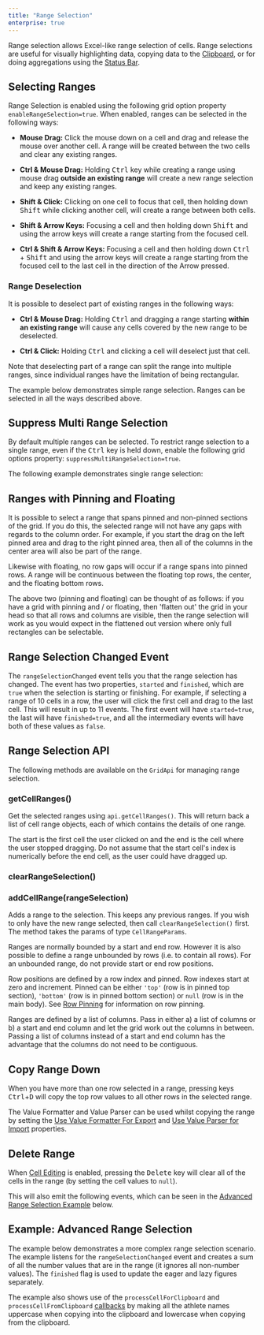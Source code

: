 ```yaml
---
title: "Range Selection"
enterprise: true
---
```


Range selection allows Excel-like range selection of cells. Range selections are useful for visually highlighting data, copying data to the [Clipboard](/clipboard/), or for doing aggregations using the [Status Bar](/status-bar/).

## Selecting Ranges

Range Selection is enabled using the following grid option property `enableRangeSelection=true`.
When enabled, ranges can be selected in the following ways:

- **Mouse Drag:** Click the mouse down on a cell and drag and release the mouse over another cell. A range will be created between the two cells and clear any existing ranges.

- **Ctrl & Mouse Drag:** Holding <kbd>Ctrl</kbd> key while creating a range using mouse drag <b>outside an existing range</b> will create a new range selection and keep any existing ranges.

- **Shift & Click:** Clicking on one cell to focus that cell, then holding down <kbd>Shift</kbd> while clicking another cell, will create a range between both cells.

- **Shift & Arrow Keys:** Focusing a cell and then holding down <kbd>Shift</kbd> and using the arrow keys will create a range starting from the focused cell.

- **Ctrl & Shift & Arrow Keys:** Focusing a cell and then holding down <kbd>Ctrl</kbd> + <kbd>Shift</kbd> and using the arrow keys will create a range starting from the focused cell to the last cell in the direction of the Arrow pressed.

### Range Deselection

It is possible to deselect part of existing ranges in the following ways:

- **Ctrl & Mouse Drag:** Holding <kbd>Ctrl</kbd> and dragging a range starting <b>within an existing range</b> will cause any cells covered by the new range to be deselected.

- **Ctrl & Click:**  Holding <kbd>Ctrl</kbd> and clicking a cell will deselect just that cell.

Note that deselecting part of a range can split the range into multiple ranges, since individual ranges have the limitation of being rectangular.

The example below demonstrates simple range selection. Ranges can be selected in all the ways described above.

<GridExampleRunner title='Range Selection / Deselection' name='range-selection' type='generated' options='{ "enterprise": true, "modules": ["clientside", "range", "menu", "clipboard"] }'></GridExampleRunner>

## Suppress Multi Range Selection

By default multiple ranges can be selected. To restrict range selection to a single range, even if the <kbd>Ctrl</kbd> key is held down, enable the following grid options property: `suppressMultiRangeSelection=true`.

The following example demonstrates single range selection:

<GridExampleRunner title='Range Selection Suppress Multi' name='range-selection-suppress-multi' type='generated' options='{ "enterprise": true, "modules": ["clientside", "range", "menu", "clipboard"] }'></GridExampleRunner>

## Ranges with Pinning and Floating

It is possible to select a range that spans pinned and non-pinned sections of the grid. If you do this, the selected range will not have any gaps with regards to the column order. For example, if you start the drag on the left pinned area and drag to the right pinned area, then all of the columns in the center area will also be part of the range.

Likewise with floating, no row gaps will occur if a range spans into pinned rows. A range will be continuous between the floating top rows, the center, and the floating bottom rows.

The above two (pinning and floating) can be thought of as follows: if you have a grid with pinning and / or floating, then 'flatten out' the grid in your head so that all rows and columns are visible, then the range selection will work as you would expect in the flattened out version where only full rectangles can be selectable.

## Range Selection Changed Event

The `rangeSelectionChanged` event tells you that the range selection has changed. The event has two properties, `started` and `finished`, which are `true` when the selection is starting or finishing. For example, if selecting a range of 10 cells in a row, the user will click the first cell and drag to the last cell. This will result in up to 11 events. The first event will have `started=true`, the last will have `finished=true`, and all the intermediary events will have both of these values as `false`.

<api-documentation source='grid-events/events.json' section='selection' names='["rangeSelectionChanged"]' ></api-documentation>

## Range Selection API

The following methods are available on the `GridApi` for managing range selection.

### getCellRanges()

Get the selected ranges using `api.getCellRanges()`. This will return back a list of cell range objects, each of which contains the details of one range. 

The start is the first cell the user clicked on and the end is the cell where the user stopped dragging. Do not assume that the start cell's index is numerically before the end cell, as the user could have dragged up.

<api-documentation source='grid-api/api.json' section='selection' names='["getCellRanges"]' ></api-documentation>

### clearRangeSelection()

<api-documentation source='grid-api/api.json' section='selection' names='["clearRangeSelection"]' ></api-documentation>

### addCellRange(rangeSelection)

Adds a range to the selection. This keeps any previous ranges. If you wish to only have the new range selected, then call `clearRangeSelection()` first. The method takes the params of type `CellRangeParams`.

<api-documentation source='grid-api/api.json' section='selection' names='["addCellRange"]' ></api-documentation>

Ranges are normally bounded by a start and end row. However it is also possible to define a range unbounded by rows (i.e. to contain all rows). For an unbounded range, do not provide start or end row positions.

Row positions are defined by a row index and pinned. Row indexes start at zero and increment. Pinned can be either `'top'` (row is in pinned top section), `'bottom'` (row is in pinned bottom section) or `null` (row is in the main body). See [Row Pinning](/row-pinning/) for information on row pinning.

Ranges are defined by a list of columns. Pass in either a) a list of columns or b) a start and end column and let the grid work out the columns in between. Passing a list of columns instead of a start and end column has the advantage that the columns do not need to be contiguous.

## Copy Range Down

When you have more than one row selected in a range, pressing keys <kbd>Ctrl</kbd>+<kbd>D</kbd> will copy the top row values to all other rows in the selected range.

The Value Formatter and Value Parser can be used whilst copying the range by setting the [Use Value Formatter For Export](/value-formatters/#use-value-formatter-for-export) and [Use Value Parser for Import](/value-parsers/#use-value-parser-for-import) properties.

## Delete Range

When [Cell Editing](/cell-editing/) is enabled, pressing the <kbd>Delete</kbd> key will clear all of the cells in the range (by setting the cell values to `null`).

This will also emit the following events, which can be seen in the [Advanced Range Selection Example](#example-advanced-range-selection) below.

<api-documentation source='grid-events/events.json' section='editing' names='["rangeDeleteStart","rangeDeleteEnd"]' ></api-documentation>

## Example: Advanced Range Selection

The example below demonstrates a more complex range selection scenario. The example listens for the `rangeSelectionChanged` event and creates a sum of all the number values that are in the range (it ignores all non-number values). The `finished` flag is used to update the eager and lazy figures separately.

The example also shows use of the `processCellForClipboard` and `processCellFromClipboard` [callbacks](/clipboard/#processing-clipboard-data) by making all the athlete names uppercase when copying into the clipboard and lowercase when copying from the clipboard.

<GridExampleRunner title='Advanced Range Selection' name='range-selection-advanced' type='generated' options='{ "enterprise": true, "exampleHeight": 700, "modules": ["clientside", "range", "menu", "clipboard"] }'></GridExampleRunner>

